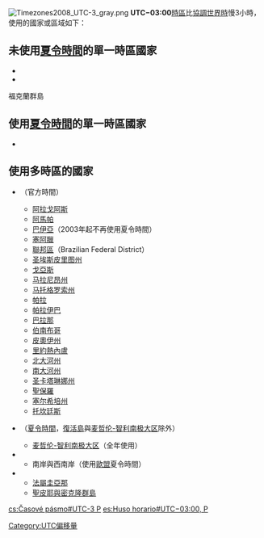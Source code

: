 [[File:Timezones2008_UTC-3_gray.png|thumb]]
'''UTC−03:00'''[[時區|時區]]比[[協調世界時|協調世界時]]慢3小時，使用的國家或區域如下：

== 未使用[[夏令時間|夏令時間]]的單一時區國家 ==
* {{flag|Brazil}}
* {{flag|ARG}}
福克蘭群島

== 使用[[夏令時間|夏令時間]]的單一時區國家 ==
*{{flag|Uruguay}}

== 使用多時區的國家 ==
* {{flag|Brazil}}（官方時間）
** [[阿拉戈阿斯|阿拉戈阿斯]]
** [[阿馬帕|阿馬帕]]
** [[巴伊亞|巴伊亞]]（2003年起不再使用夏令時間）
** [[塞阿臘|塞阿臘]]
** [[聯邦區_(巴西)|聯邦區]]（Brazilian Federal District）
** [[圣埃斯皮里图州|圣埃斯皮里图州]]
** [[戈亞斯|戈亞斯]]
** [[马拉尼昂州|马拉尼昂州]]
** [[马托格罗索州|马托格罗索州]]
** [[帕拉|帕拉]]
** [[帕拉伊巴|帕拉伊巴]]
** [[巴拉那|巴拉那]]
** [[伯南布哥|伯南布哥]]
** [[皮奧伊州|皮奧伊州]]
** [[里約熱內盧|里約熱內盧]]
** [[北大河州|北大河州]]
** [[南大河州|南大河州]]
** [[圣卡塔琳娜州|圣卡塔琳娜州]]
** [[聖保羅|聖保羅]]
** [[塞尔希培州|塞尔希培州]]
** [[托坎廷斯|托坎廷斯]]
* {{CHL}}（[[夏令時間|夏令時間]]，[[復活島|復活島]]與[[麦哲伦-智利南极大区|麦哲伦-智利南极大区]]除外）
**[[麦哲伦-智利南极大区|麦哲伦-智利南极大区]]（全年使用）
*{{flag|Greenland}}
** 南岸與西南岸（使用[[歐盟|歐盟]]夏令時間）
* {{flag|France}}
** [[法屬圭亞那|法屬圭亞那]]
** [[聖皮耶與密克隆群島|聖皮耶與密克隆群島]]

{{時差表|-|3}}
{{timezones}}

[[Category:UTC偏移量|Category:UTC偏移量]]

[[cs:Časové_pásmo#UTC-3_P|cs:Časové pásmo#UTC-3 P]]
[[es:Huso_horario#UTC−03:00,_P|es:Huso horario#UTC−03:00, P]]